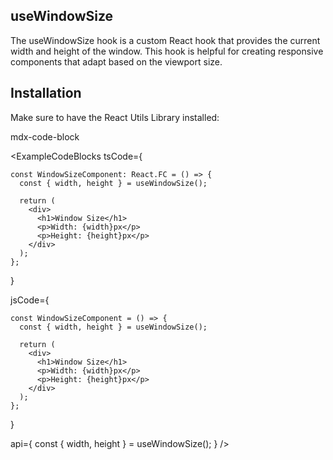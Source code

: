 
## useWindowSize

The useWindowSize hook is a custom React hook that provides the current width and height of the window. This hook is helpful for creating responsive components that adapt based on the viewport size.

## Installation

Make sure to have the React Utils Library installed:

mdx-code-block
  <RSUTabs />

<ExampleCodeBlocks 
  tsCode={
    

    const WindowSizeComponent: React.FC = () => {
      const { width, height } = useWindowSize();

      return (
        <div>
          <h1>Window Size</h1>
          <p>Width: {width}px</p>
          <p>Height: {height}px</p>
        </div>
      );
    };

    
  }

  jsCode={

    const WindowSizeComponent = () => {
      const { width, height } = useWindowSize();

      return (
        <div>
          <h1>Window Size</h1>
          <p>Width: {width}px</p>
          <p>Height: {height}px</p>
        </div>
      );
    };

  }

  api={
    const { width, height } = useWindowSize();
  }
/>